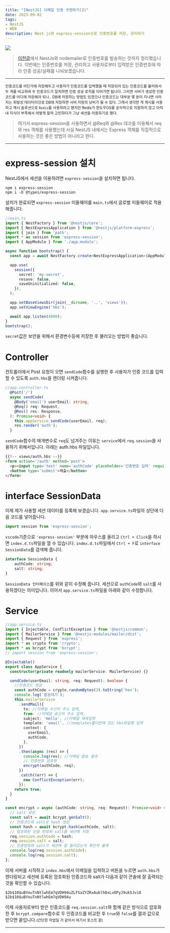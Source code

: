 ```yaml
---
title: "[NestJS] 이메일 인증 구현하기(2)"
date: 2023-09-02
tags:
- NestJS
- WEB
description: Nest.js와 express-session으로 인증번호를 저장, 관리하기
---
```


![](/images/thumbnails/nestjs.png)

> [이전글](https://jeongje.vercel.app/posts/post-02)에서 NestJs와 nodemailer로 인증번호를 발송하는 것까지 정리했습니다.
이번에는 인증번호를 저장, 관리하고 사용자로부터 입력받은 인증번호에 따라 인증 성공/실패를 나눠보겠습니다.

***

<small>인증코드를 어딘가에 저장해두고 사용자가 인증코드를 입력했을 때 저장되어 있는 인증코드를 불러와서
두 개를 비교하여 두 인증코드가 일치하면 인증 성공 로직을 이어가면 됩니다.
그러면 서버가 생성한 인증코드를 어디에 저장해야 되나..
DB에 저장하는 방법도 있겠으나 인증코드는 대부분 몇 분이 지나면 사라지는 휘발성 데이터이므로 DB에 저장하면
서버 자원의 낭비가 될 수 있다. 그래서 생각한 게 캐시를 사용하고 캐시 솔루션으로 `Redis`를 사용하려고 했지만
Redis가 윈도우OS를 공식적으로 지원하지 않고 아직 내 지식이 부족해서 어떻게 할까 고민하다가 그냥 세션을 이용하기로 했다.</small>

> 여기서 express-session을 사용하면서 @Req와 @Res 데코를 이용해서 req와 res 객체를 사용했는데 사실 NestJS 내에서는 Express
객체를 직접적으로 사용하는 것은 좋은 방법이 아니라고 한다.
***

# express-session 설치

NestJS에서 세션을 이용하려면 `express-session`을 설치하면 됩니다.
```
npm i express-session
npm i -D @types/express-session
```
설치가 완료되면 `express-session` 미들웨어를 `main.ts`에서 글로벌 미들웨어로 적용해줍니다.
```ts
//main.ts
import { NestFactory } from '@nestjs/core';
import { NestExpressApplication } from '@nestjs/platform-express';
import { join } from 'path';
import * as session from 'express-session';
import { AppModule } from './app.module';

async function bootstrap() {
  const app = await NestFactory.create<NestExpressApplication>(AppModule);

  app.use(
    session({
      secret: 'my-secret',
      resave: false,
      saveUninitialized: false,
    }),
  );

  app.setBaseViewsDir(join(__dirname, '..', 'views'));
  app.setViewEngine('hbs');

  await app.listen(4000);
}
bootstrap();
```
`secret`값은 보안을 위해서 환경변수등에 저장한 후 불러오는 방법이 좋습니다.
# Controller
컨트롤러에서 Post 요청이 오면 `sendCode`함수를 실행한 후 사용자가 인증 코드를 입력할 수 있도록
`auth.hbs`을 렌더링 시켜줍니다.
```ts
//app.controller.ts
  @Post('/')
  async sendCode(
    @Body('email') userEmail: string,
    @Req() req: Request,
    @Res() res: Response,
  ): Promise<void> {
    this.appService.sendCode(userEmail, req);
    res.render('auth');
  }
```
`sendCode`함수의 매개변수로 `req`도 넘겨주는 이유는 `service`에서 `req.session`을 사용하기 위해서입니다.
아래는 auth.hbs 파일입니다.
```html
{{!-- views/auth.hbs --}}
<form action='/auth' method='post'>
  <p><input type='text' name='authCode' placeholder='인증번호 입력' required /></p>
  <button type='submit'>제출</button>
</form>
```
# interface SessionData
이제 제가 사용할 세션 데이터를 등록해 보겠습니다. `app.service.ts`파일의 상단에 다음 코드를 넣어줍니다.
```ts
import session from 'express-session';
```
`vscode`기준으로 `'express-session'` 부분에 마우스를 올리고 `Ctrl + Click`을 하시면 `index.d.ts`파일을 열 수 있습니다.
`index.d.ts`파일에서 `Ctrl + F`로 `interface SessionData`를 검색해 줍니다. 
```ts
interface SessionData {
    authCode: string;
    salt: string;
}
```
`SessionData 인터페이스`를 위와 같이 수정해 줍니다. 세션으로 `authCode`와 `salt`를 사용하겠다는 의미입니다.
이어서 `app.service.ts`파일을 아래와 같이 수정합니다.
# Service
```ts
//app.service.ts
import { Injectable, ConflictException } from '@nestjs/common';
import { MailerService } from '@nestjs-modules/mailer/dist';
import { Request } from 'express';
import * as crypto from 'crypto';
import * as bcrypt from 'bcrypt';
// import session from 'express-session';

@Injectable()
export class AppService {
  constructor(private readonly mailerService: MailerService) {}

  sendCode(userEmail: string, req: Request): boolean {
    //인증코드 생성
    const authCode = crypto.randomBytes(3).toString('hex');
    console.log(`발송대기`);
    this.mailerService
      .sendMail({
        to: //이메일 수신지 주소 입력,
        from: //이메일 송신지 주소 입력,
        subject: 'Hello', //이메일 제목입력
        template: 'email', //templates폴더안에 있는 hbs파일명 입력
        context: {
          userEmail,
          authCode,
        },
      })
      .then(async (res) => {
        console.log(res); //이메일 발송 결과
        // 인증번호 암호화
        encrypt(authCode, req);
      })
      .catch((err) => {
        new ConflictException(err);
      });
    return true;
  }
}

const encrypt = async (authCode: string, req: Request): Promise<void> => {
  // salt 생성
  const salt = await bcrypt.genSalt();
  // 인증코드와 salt로 hash 생성
  const hash = await bcrypt.hash(authCode, salt);
  // 암호화된 인증 번호와 salt를 세션에 저장
  req.session.authCode = hash;
  req.session.salt = salt;
  // 인증번호와 salt가 세션에 잘 들어갔는지 확인차 출력
  console.log(req.session.authCode);
  console.log(req.session.salt);
};
```

이제 서버를 시작하고 `index.hbs`에서 이메일을 입력하고 버튼을 누르면 `auth.hbs`가 렌더링되고
세션에 등록된 암호화된 인증코드와 salt가 다음과 같이 콘솔에 잘 출력되는 것을 확인할 수 있습니다.
```
$2b$10$uBYouTnNtlwhEm7qVDH94uZLFSaZYZRxAublhDxLvOPyJ9uk5JviO
$2b$10$uBYouTnNtlwhEm7qVDH94u
```

이제 사용자로부터 받은 인증코드를 `req.session.salt`와 함께 같은 방식으로 암호화한 후
`bcrypt.compare`함수로 두 인증코드를 비교한 후 `true`와 `false`를 결과 값으로 받으면 끝입니다.<small>(간단한 작업일 거 같아서 여기서 포스트 끝)</small>

***